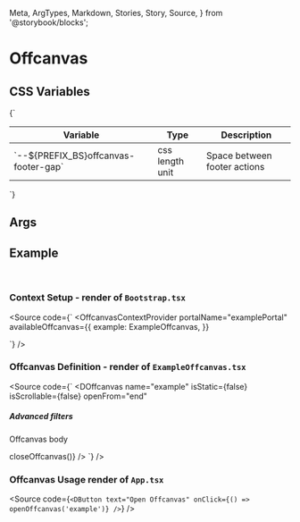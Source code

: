   Meta,
  ArgTypes,
  Markdown,
  Stories,
  Story,
  Source,
} from '@storybook/blocks';


# Offcanvas

## CSS Variables
<Markdown>
  {`

  | Variable                                     | Type              | Description                                 |
  |----------------------------------------------|-------------------|---------------------------------------------|
  | \`--${PREFIX_BS}offcanvas-footer-gap\`       | css length unit   | Space between footer actions                |

  `}
</Markdown>

## Args
<Meta of={DOffcanvasStories} />

<ArgTypes of={DOffcanvasStories} />

## Example

<Story of={useOffcanvasContextStories.useOffcanvasContext} />
<br />

### Context Setup - render of `Bootstrap.tsx`
<Source
  code={`
 <OffcanvasContextProvider
  portalName="examplePortal"
  availableOffcanvas={{
    example: ExampleOffcanvas,
  }}
>
  <ExampleChildren />
</OffcanvasContextProvider>
  `}
/>

### Offcanvas Definition - render of `ExampleOffcanvas.tsx`
<Source
  code={`
<DOffcanvas
  name="example"
  isStatic={false}
  isScrollable={false}
  openFrom="end"
>
  <DOffcanvasHeader onClose={closeOffcanvas} showCloseButton>
    <h5 className="fw-bold">Advanced filters</h5>
  </DOffcanvasHeader>
  <DOffcanvasBody>
    <p>Offcanvas body</p>
  </DOffcanvasBody>
  <DOffcanvasFooter>
    <DButton
      text="cancel"
      theme="secondary"
      variant="outline"
      className="d-grid"
      isPill
      onClick={() => closeOffcanvas()}
    />
    <DButton text="ok" className="d-grid" isPill />
  </DOffcanvasFooter>
</DOffcanvas>
  `}
/>

### Offcanvas Usage render of `App.tsx`
<Source
  code={`
<DButton text="Open Offcanvas" onClick={() => openOffcanvas('example')} />
  `}
/>

<Stories />


